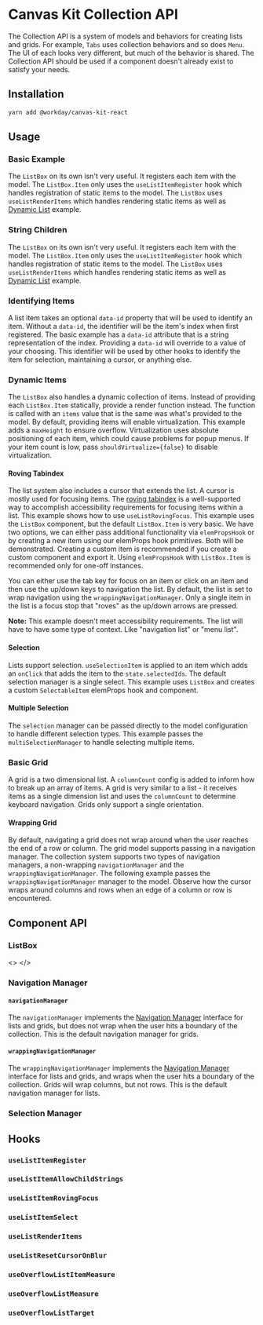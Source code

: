 


<Meta title="Features/Collections" />

# Canvas Kit Collection API

The Collection API is a system of models and behaviors for creating lists and grids. For example,
`Tabs` uses collection behaviors and so does `Menu`. The UI of each looks very different, but much
of the behavior is shared. The Collection API should be used if a component doesn't already exist to
satisfy your needs.

## Installation

```sh
yarn add @workday/canvas-kit-react
```

## Usage

### Basic Example

The `ListBox` on its own isn't very useful. It registers each item with the model. The
`ListBox.Item` only uses the `useListItemRegister` hook which handles registration of static items
to the model. The `ListBox` uses `useListRenderItems` which handles rendering static items as well
as [Dynamic List](#dynamic-list) example.

<ExampleCodeBlock code={Basic} />

### String Children

The `ListBox` on its own isn't very useful. It registers each item with the model. The
`ListBox.Item` only uses the `useListItemRegister` hook which handles registration of static items
to the model. The `ListBox` uses `useListRenderItems` which handles rendering static items as well
as [Dynamic List](#dynamic-list) example.

<ExampleCodeBlock code={StringChildren} />

### Identifying Items

A list item takes an optional `data-id` property that will be used to identify an item. Without a
`data-id`, the identifier will be the item's index when first registered. The basic example has a
`data-id` attribute that is a string representation of the index. Providing a `data-id` will
override to a value of your choosing. This identifier will be used by other hooks to identify the
item for selection, maintaining a cursor, or anything else.

<ExampleCodeBlock code={IdentifiedItems} />

### Dynamic Items

The `ListBox` also handles a dynamic collection of items. Instead of providing each `ListBox.Item`
statically, provide a render function instead. The function is called with an `items` value that is
the same was what's provided to the model. By default, providing items will enable virtualization.
This example adds a `maxHeight` to ensure overflow. Virtualization uses absolute positioning of each
item, which could cause problems for popup menus. If your item count is low, pass
`shouldVirtualize={false}` to disable virtualization.

<ExampleCodeBlock code={DynamicItems} />

#### Roving Tabindex

The list system also includes a cursor that extends the list. A cursor is mostly used for focusing
items. The [roving tabindex](https://w3c.github.io/aria-practices/#kbd_roving_tabindex) is a
well-supported way to accomplish accessibility requirements for focusing items within a list. This
example shows how to use `useListRovingFocus`. This example uses the `ListBox` component, but the
default `ListBox.Item` is very basic. We have two options, we can either pass additional
functionality via `elemPropsHook` or by creating a new item using our elemProps hook primitives.
Both will be demonstrated. Creating a custom item is recommended if you create a custom component
and export it. Using `elemPropsHook` with `ListBox.Item` is recommended only for one-off instances.

You can either use the tab key for focus on an item or click on an item and then use the up/down
keys to navigation the list. By default, the list is set to wrap navigation using the
`wrappingNavigationManager`. Only a single item in the list is a focus stop that "roves" as the
up/down arrows are pressed.

**Note:** This example doesn't meet accessibility requirements. The list will have to have some type
of context. Like "navigation list" or "menu list".

<ExampleCodeBlock code={RovingFocus} />

#### Selection

Lists support selection. `useSelectionItem` is applied to an item which adds an `onClick` that adds
the item to the `state.selectedIds`. The default selection manager is a single select. This example
uses `ListBox` and creates a custom `SelectableItem` elemProps hook and component.

<ExampleCodeBlock code={Selection} />

#### Multiple Selection

The `selection` manager can be passed directly to the model configuration to handle different
selection types. This example passes the `multiSelectionManager` to handle selecting multiple items.

<ExampleCodeBlock code={MultiSelection} />

### Basic Grid

A grid is a two dimensional list. A `columnCount` config is added to inform how to break up an array
of items. A grid is very similar to a list - it receives items as a single dimension list and uses
the `columnCount` to determine keyboard navigation. Grids only support a single orientation.

<ExampleCodeBlock code={BasicGrid} />

#### Wrapping Grid

By default, navigating a grid does not wrap around when the user reaches the end of a row or column.
The grid model supports passing in a navigation manager. The collection system supports two types of
navigation managers, a non-wrapping `navigationManager` and the `wrappingNavigationManager`. The
following example passes the `wrappingNavigationManager` manager to the model. Observe how the
cursor wraps around columns and rows when an edge of a column or row is encountered.

<ExampleCodeBlock code={WrappingGrid} />

## Component API

### ListBox

<>
<SymbolDoc name="ListBox" fileName="/react/" />
<SymbolDoc name="useGridModel" fileName="/react/" />
</>

### Navigation Manager

<SymbolDoc name="NavigationManager" fileName="/react/" />

#### `navigationManager`

The `navigationManager` implements the [Navigation Manager](#navigation-manager) interface for lists
and grids, but does not wrap when the user hits a boundary of the collection. This is the default
navigation manager for grids.

#### `wrappingNavigationManager`

The `wrappingNavigationManager` implements the [Navigation Manager](#navigation-manager) interface
for lists and grids, and wraps when the user hits a boundary of the collection. Grids will wrap
columns, but not rows. This is the default navigation manager for lists.

### Selection Manager

<SymbolDoc name="SelectionManager" />

## Hooks

### `useListItemRegister`

<SymbolDoc name="useListItemRegister" fileName="/react/" />

### `useListItemAllowChildStrings`

<SymbolDoc name="useListItemAllowChildStrings" fileName="/react/" />

### `useListItemRovingFocus`

<SymbolDoc name="useListItemRovingFocus" fileName="/react/" />

### `useListItemSelect`

<SymbolDoc name="useListItemSelect" fileName="/react/" />

### `useListRenderItems`

<SymbolDoc name="useListRenderItems" fileName="/react/" />

### `useListResetCursorOnBlur`

<SymbolDoc name="useListResetCursorOnBlur" fileName="/react/" />

### `useOverflowListItemMeasure`

<SymbolDoc name="useOverflowListItemMeasure" fileName="/react/" />

### `useOverflowListMeasure`

<SymbolDoc name="useOverflowListMeasure" fileName="/react/" />

### `useOverflowListTarget`

<SymbolDoc name="useOverflowListTarget" fileName="/react/" />
